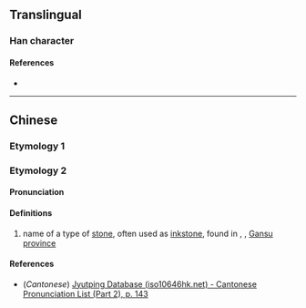 {{character info}}
==Translingual==

===Han character===
{{Han char|rn=85|rad=水|as=11|sn=14|four=32116|canj=EBBU|ids=⿰氵覓}}

====References====
* {{Han ref|kx=0646.110|dkj=18147|dj=1055.100|hdz=31725.100|uh=6F1E|ud=28446|bh=E2B7|bd=58039}}

----

==Chinese==
{{zh-forms}}

===Etymology 1===
{{zh-see|汨|a}}

===Etymology 2===
====Pronunciation====
{{zh-pron
|m=mì
|c=mik6
|mc=y
|oc=y
|ma=
|cat=n
}}

====Definitions====
{{zh-hanzi}}

# name of a type of [[stone]], often used as [[inkstone]], found in {{w|Longxi County}}, {{w|Dingxi}}, [[Gansu]] [[province]]

====References====
* (''Cantonese'') [http://www.iso10646hk.net/jp/document/download.jsp Jyutping Database (iso10646hk.net) - Cantonese Pronunciation List (Part 2), p. 143]